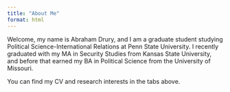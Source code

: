 ```yaml
---
title: "About Me"
format: html
---
```



Welcome, my name is Abraham Drury, and I am a graduate student studying Political Science-International Relations at Penn State University. I recently graduated with my MA in Security Studies from Kansas State University, and before that earned my BA in Political Science from the University of Missouri.

You can find my CV and research interests in the tabs above.




